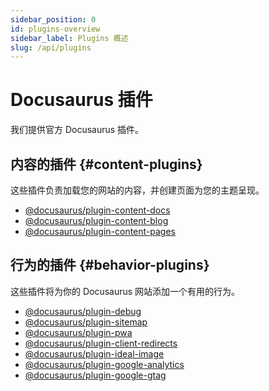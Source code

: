 ```yaml
---
sidebar_position: 0
id: plugins-overview
sidebar_label: Plugins 概述
slug: /api/plugins
---
```


# Docusaurus 插件

我们提供官方 Docusaurus 插件。

## 内容的插件 {#content-plugins}

这些插件负责加载您的网站的内容，并创建页面为您的主题呈现。

- [@docusaurus/plugin-content-docs](./plugin-content-docs.mdx)
- [@docusaurus/plugin-content-blog](./plugin-content-blog.mdx)
- [@docusaurus/plugin-content-pages](./plugin-content-pages.mdx)

## 行为的插件 {#behavior-plugins}

这些插件将为你的 Docusaurus 网站添加一个有用的行为。

- [@docusaurus/plugin-debug](./plugin-debug.mdx)
- [@docusaurus/plugin-sitemap](./plugin-sitemap.mdx)
- [@docusaurus/plugin-pwa](./plugin-pwa.mdx)
- [@docusaurus/plugin-client-redirects](./plugin-client-redirects.mdx)
- [@docusaurus/plugin-ideal-image](./plugin-ideal-image.mdx)
- [@docusaurus/plugin-google-analytics](./plugin-google-analytics.mdx)
- [@docusaurus/plugin-google-gtag](./plugin-google-gtag.mdx)
